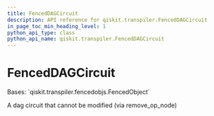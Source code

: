```yaml
---
title: FencedDAGCircuit
description: API reference for qiskit.transpiler.FencedDAGCircuit
in_page_toc_min_heading_level: 1
python_api_type: class
python_api_name: qiskit.transpiler.FencedDAGCircuit
---
```


# FencedDAGCircuit

<Class id="qiskit.transpiler.FencedDAGCircuit" isDedicatedPage={true} github="https://github.com/qiskit/qiskit/tree/stable/0.19/qiskit/transpiler/fencedobjs.py" signature="FencedDAGCircuit(dag_circuit_instance)">
  Bases: `qiskit.transpiler.fencedobjs.FencedObject`

  A dag circuit that cannot be modified (via remove\_op\_node)
</Class>

